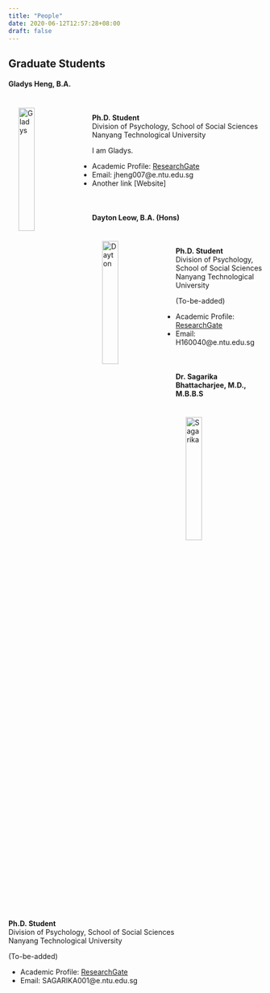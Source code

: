 ```yaml
---
title: "People"
date: 2020-06-12T12:57:28+08:00
draft: false
---
```

## Graduate Students
#### Gladys Heng, B.A.
<img src="/img/Gladys_2020.jpg" alt="Gladys" width="25%" align="left" hspace=20" vspace="20"><br />

**Ph.D. Student** <br />
Division of Psychology, School of Social Sciences <br />
Nanyang Technological University

I am Gladys. 

- Academic Profile: [ResearchGate](https://www.researchgate.net/profile/Gladys_Heng)
- Email: jheng007@e.ntu.edu.sg
- Another link [Website]

<br />

#### Dayton Leow, B.A. (Hons)
<img src="/img/Dayton.jpg" alt="Dayton" width="25%" align="left" hspace=20" vspace="20"><br />

**Ph.D. Student** <br />
Division of Psychology, School of Social Sciences <br />
Nanyang Technological University

(To-be-added)

- Academic Profile: [ResearchGate](https://www.researchgate.net/profile/Dayton_Leow)
- Email: H160040@e.ntu.edu.sg

<br />

#### Dr. Sagarika Bhattacharjee, M.D., M.B.B.S
<img src="/img/Sagarika.jpg" alt="Sagarika" width="25%" align="left" hspace=20" vspace="20"><br />

**Ph.D. Student** <br />
Division of Psychology, School of Social Sciences <br />
Nanyang Technological University

(To-be-added)

- Academic Profile: [ResearchGate](https://www.researchgate.net/profile/Sagarika_Bhattacharjee2)
- Email: SAGARIKA001@e.ntu.edu.sg
